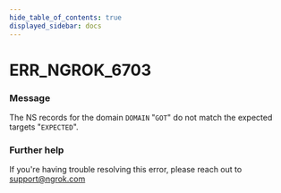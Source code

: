 ```yaml
---
hide_table_of_contents: true
displayed_sidebar: docs
---
```



# ERR_NGROK_6703

### Message
The NS records for the domain `DOMAIN` "`GOT`" do not match the expected targets "`EXPECTED`".

<ErrorDetails error='err_ngrok_6703' />


### Further help
If you're having trouble resolving this error, please reach out to [support@ngrok.com](mailto:support@ngrok.com?subject=Help%20with%20ERR_NGROK_6703)

